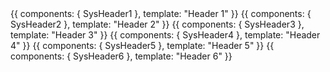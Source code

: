 

<Meta title="Components|Headers" />

<Preview>
  <Story name="sys-header-1" height="150px">
    {{
      components: { SysHeader1 },
      template: "<sys-header-1>Header 1</sys-header-1>"
    }}
  </Story>
</Preview>

<Props of={SysHeader1} />

<Preview>
  <Story name="sys-header-2" height="150px">
    {{
      components: { SysHeader2 },
      template: "<sys-header-2>Header 2</sys-header-2>"
    }}
  </Story>
</Preview>

<Props of={SysHeader2} />

<Preview>
  <Story name="sys-header-3" height="150px">
    {{
      components: { SysHeader3 },
      template: "<sys-header-3>Header 3</sys-header-3>"
    }}
  </Story>
</Preview>

<Props of={SysHeader3} />

<Preview>
  <Story name="sys-header-4" height="150px">
    {{
      components: { SysHeader4 },
      template: "<sys-header-4>Header 4</sys-header-4>"
    }}
  </Story>
</Preview>

<Props of={SysHeader4} />

<Preview>
  <Story name="sys-header-5" height="150px">
    {{
      components: { SysHeader5 },
      template: "<sys-header-5>Header 5</sys-header-5>"
    }}
  </Story>
</Preview>

<Props of={SysHeader5} />

<Preview>
  <Story name="sys-header-6" height="150px">
    {{
      components: { SysHeader6 },
      template: "<sys-header-6>Header 6</sys-header-6>"
    }}
  </Story>
</Preview>

<Props of={SysHeader6} />
